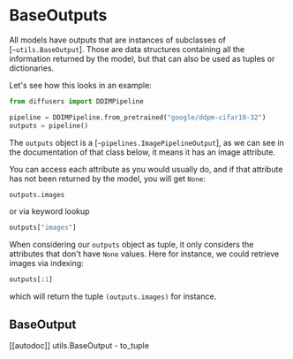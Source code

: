 <!--Copyright 2023 The HuggingFace Team. All rights reserved.

Licensed under the Apache License, Version 2.0 (the "License"); you may not use this file except in compliance with
the License. You may obtain a copy of the License at

http://www.apache.org/licenses/LICENSE-2.0

Unless required by applicable law or agreed to in writing, software distributed under the License is distributed on
an "AS IS" BASIS, WITHOUT WARRANTIES OR CONDITIONS OF ANY KIND, either express or implied. See the License for the
specific language governing permissions and limitations under the License.
-->

# BaseOutputs

All models have outputs that are instances of subclasses of [`~utils.BaseOutput`]. Those are
data structures containing all the information returned by the model, but that can also be used as tuples or
dictionaries.

Let's see how this looks in an example:

```python
from diffusers import DDIMPipeline

pipeline = DDIMPipeline.from_pretrained("google/ddpm-cifar10-32")
outputs = pipeline()
```

The `outputs` object is a [`~pipelines.ImagePipelineOutput`], as we can see in the
documentation of that class below, it means it has an image attribute.

You can access each attribute as you would usually do, and if that attribute has not been returned by the model, you will get `None`:

```python
outputs.images
```

or via keyword lookup

```python
outputs["images"]
```

When considering our `outputs` object as tuple, it only considers the attributes that don't have `None` values.
Here for instance, we could retrieve images via indexing:

```python
outputs[:1]
```

which will return the tuple `(outputs.images)` for instance.

## BaseOutput

[[autodoc]] utils.BaseOutput
    - to_tuple
